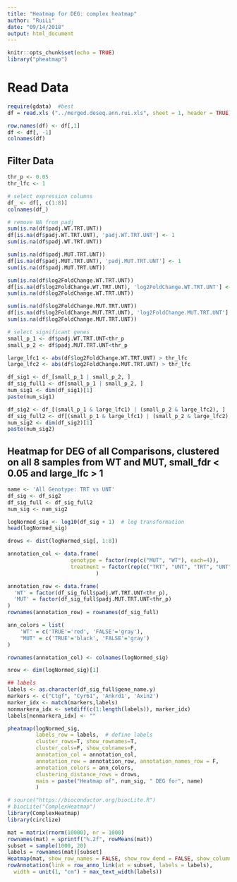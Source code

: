 ```yaml
---
title: "Heatmap for DEG: complex heatmap"
author: "RuiLi"
date: "09/14/2018"
output: html_document
---
```


```r
knitr::opts_chunk$set(echo = TRUE)
library("pheatmap")
```

# Read Data
```r
require(gdata)  #best
df = read.xls ("../merged.deseq.ann.rui.xls", sheet = 1, header = TRUE)

row.names(df) <- df[,1]
df <- df[, -1]
colnames(df)
```

## Filter Data
```r
thr_p <- 0.05
thr_lfc <- 1

# select expression columns
df_ <- df[, c(1:8)]
colnames(df_)

# remove NA from padj
sum(is.na(df$padj.WT.TRT.UNT))
df[is.na(df$padj.WT.TRT.UNT), 'padj.WT.TRT.UNT'] <- 1  
sum(is.na(df$padj.WT.TRT.UNT))

sum(is.na(df$padj.MUT.TRT.UNT))
df[is.na(df$padj.MUT.TRT.UNT), 'padj.MUT.TRT.UNT'] <- 1  
sum(is.na(df$padj.MUT.TRT.UNT))

sum(is.na(df$log2FoldChange.WT.TRT.UNT))
df[is.na(df$log2FoldChange.WT.TRT.UNT), 'log2FoldChange.WT.TRT.UNT'] <- 0
sum(is.na(df$log2FoldChange.WT.TRT.UNT))

sum(is.na(df$log2FoldChange.MUT.TRT.UNT))
df[is.na(df$log2FoldChange.MUT.TRT.UNT), 'log2FoldChange.MUT.TRT.UNT'] <- 0 
sum(is.na(df$log2FoldChange.MUT.TRT.UNT))

# select significant genes
small_p_1 <- df$padj.WT.TRT.UNT<thr_p
small_p_2 <- df$padj.MUT.TRT.UNT<thr_p

large_lfc1 <- abs(df$log2FoldChange.WT.TRT.UNT) > thr_lfc
large_lfc2 <- abs(df$log2FoldChange.MUT.TRT.UNT) > thr_lfc

df_sig1 <- df_[small_p_1 | small_p_2, ]
df_sig_full1 <- df[small_p_1 | small_p_2, ]
num_sig1 <- dim(df_sig1)[1]
paste(num_sig1)

df_sig2 <- df_[(small_p_1 & large_lfc1) | (small_p_2 & large_lfc2), ]
df_sig_full2 <- df[(small_p_1 & large_lfc1) | (small_p_2 & large_lfc2), ]
num_sig2 <- dim(df_sig2)[1]
paste(num_sig2)
```


## Heatmap for DEG of all Comparisons, clustered on all 8 samples from WT and MUT, small_fdr < 0.05 and large_lfc > 1
```r
name <- 'All Genotype: TRT vs UNT'
df_sig <- df_sig2
df_sig_full <- df_sig_full2
num_sig <- num_sig2

logNormed_sig <- log10(df_sig + 1)  # log transformation
head(logNormed_sig)

drows <- dist(logNormed_sig[, 1:8])

annotation_col <- data.frame(
                    genotype = factor(rep(c("MUT", "WT"), each=4)),
                    treatment = factor(rep(c("TRT", "UNT", "TRT", "UNT"), each=2))
                            )

annotation_row <- data.frame(
  'WT' = factor(df_sig_full$padj.WT.TRT.UNT<thr_p),
  'MUT' = factor(df_sig_full$padj.MUT.TRT.UNT<thr_p)
)
rownames(annotation_row) = rownames(df_sig_full)

ann_colors = list(
    'WT' = c('TRUE'='red', 'FALSE'='gray'),
    "MUT" = c('TRUE'='black', 'FALSE'='gray')
)

rownames(annotation_col) <- colnames(logNormed_sig)

nrow <- dim(logNormed_sig)[1]

## labels
labels <- as.character(df_sig_full$gene_name.y)
markers <- c("Ctgf", "Cyr61", 'Ankrd1', 'Axin2')
marker_idx <- match(markers,labels)
nonmarkera_idx <- setdiff(c(1:length(labels)), marker_idx)
labels[nonmarkera_idx] <- ""

pheatmap(logNormed_sig, 
         labels_row = labels,  # define labels
         cluster_rows=T, show_rownames=T,
         cluster_cols=F, show_colnames=F, 
         annotation_col = annotation_col,
         annotation_row = annotation_row, annotation_names_row = F,
         annotation_colors = ann_colors,
         clustering_distance_rows = drows,
         main = paste("Heatmap of", num_sig, " DEG for", name)
         )

```

```r
# source("https://bioconductor.org/biocLite.R")
# biocLite("ComplexHeatmap")
library(ComplexHeatmap)
library(circlize)

mat = matrix(rnorm(10000), nr = 1000)
rownames(mat) = sprintf("%.2f", rowMeans(mat))
subset = sample(1000, 20)
labels = rownames(mat)[subset]
Heatmap(mat, show_row_names = FALSE, show_row_dend = FALSE, show_column_dend = FALSE) + 
rowAnnotation(link = row_anno_link(at = subset, labels = labels),
  width = unit(1, "cm") + max_text_width(labels))

```


